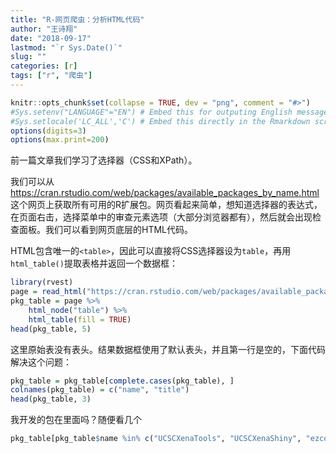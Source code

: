 ```yaml
---
title: "R-网页爬虫：分析HTML代码"
author: "王诗翔"
date: "2018-09-17"
lastmod: "`r Sys.Date()`"
slug: ""
categories: [r]
tags: ["r", "爬虫"]
---
```


```r
knitr::opts_chunk$set(collapse = TRUE, dev = "png", comment = "#>")
#Sys.setenv("LANGUAGE"="EN") # Embed this for outputing English message
#Sys.setlocale('LC_ALL','C') # Embed this directly in the Rmarkdown script that contains the Chinese character comment
options(digits=3)
options(max.print=200)
```

前一篇文章我们学习了选择器（CSS和XPath）。

我们可以从<https://cran.rstudio.com/web/packages/available_packages_by_name.html>这个网页上获取所有可用的R扩展包。网页看起来简单，想知道选择器的表达式，在页面右击，选择菜单中的审查元素选项（大部分浏览器都有），然后就会出现检查面板。我们可以看到网页底层的HTML代码。

HTML包含唯一的`<table>`，因此可以直接将CSS选择器设为`table`，再用`html_table()`提取表格并返回一个数据框：

```r
library(rvest)
page = read_html("https://cran.rstudio.com/web/packages/available_packages_by_name.html")
pkg_table = page %>% 
    html_node("table") %>% 
    html_table(fill = TRUE)
head(pkg_table, 5)
```

这里原始表没有表头。结果数据框使用了默认表头，并且第一行是空的，下面代码解决这个问题：

```r
pkg_table = pkg_table[complete.cases(pkg_table), ]
colnames(pkg_table) = c("name", "title")
head(pkg_table, 3)
```

我开发的包在里面吗？随便看几个

```r
pkg_table[pkg_table$name %in% c("UCSCXenaTools", "UCSCXenaShiny", "ezcox", "metawho"),]
```


